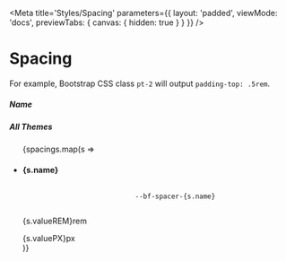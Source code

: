 

<Meta
    title='Styles/Spacing'
    parameters={{
        layout: 'padded',
        viewMode: 'docs',
        previewTabs: { canvas: { hidden: true } }
    }}
/>

# Spacing

For example, Bootstrap CSS class `pt-2` will output `padding-top: .5rem`.

<Canvas withSource='none'>
    <div>
        <div class='d-flex align-items-center gap-4 w-100'>
            <div class='w-65'>
                <h5 class='m-0'>Name</h5>
            </div>
            <div class='w-35'>
                <h5 class='m-0'>All Themes</h5>
            </div>
        </div>
        <ul class='list-unstyled'>
            {spacings.map(s =>
                <li key={s.name} class='d-flex align-items-center gap-4 w-100 border-top pt-3 mt-3'>
                    <div class='w-65 d-flex align-items-center gap-4'>
                        <h4 class='mb-0' style={{ width: '2rem' }}>
                            {s.name}
                        </h4>
                        <code>
                            --bf-spacer-{s.name}
                        </code>
                    </div>
                    <div class='w-35 d-flex align-items-center gap-4'>
                        <p class='bf-text mb-0' style={{ width: '3.5rem' }}>
                            {s.valueREM}rem
                        </p>
                        <span class='bf-text small bf-color-neutral-secondary text-right' style={{ width: '3rem' }}>
                            {s.valuePX}px
                        </span>
                        <div class={`bf-color-bg-action-primary pr-${s.name} pb-1`}></div>
                    </div>
                </li>
            )}
        </ul>
    </div>
</Canvas>